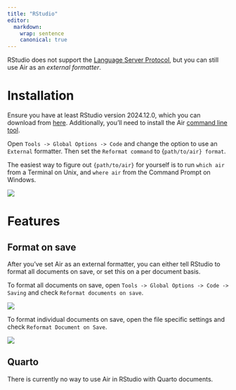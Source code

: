```yaml
---
title: "RStudio"
editor:
  markdown:
    wrap: sentence
    canonical: true
---
```


RStudio does not support the [Language Server Protocol](https://microsoft.github.io/language-server-protocol/), but you can still use Air as an *external formatter*.

# Installation

Ensure you have at least RStudio version 2024.12.0, which you can download from [here](https://posit.co/download/rstudio-desktop/).
Additionally, you'll need to install the Air [command line tool](cli.qmd).

Open `Tools -> Global Options -> Code` and change the option to use an `External` formatter.
Then set the `Reformat command` to {`path/to/air} format`.

The easiest way to figure out `{path/to/air}` for yourself is to run `which air` from a Terminal on Unix, and `where air` from the Command Prompt on Windows.

![](./images/rstudio-external-formatter.png){fig-alt="Setting Air as an external formatter with Tools -> Global Options -> Code -> Formatting" fig-align="center"}

# Features

## Format on save

After you've set Air as an external formatter, you can either tell RStudio to format all documents on save, or set this on a per document basis.

To format all documents on save, open `Tools -> Global Options -> Code -> Saving` and check `Reformat documents on save`.

![](images/rstudio-format-on-save.png){fig-alt="Setting RStudio to format all documents on save in Tools -> Global Options -> Code -> Saving" fig-align="center"}

To format individual documents on save, open the file specific settings and check `Reformat Document on Save`.

![](images/rstudio-reformat-document-on-save.png){fig-align="center"}

<!--# Come back and add video of formatting in action -->

## Quarto

There is currently no way to use Air in RStudio with Quarto documents.
